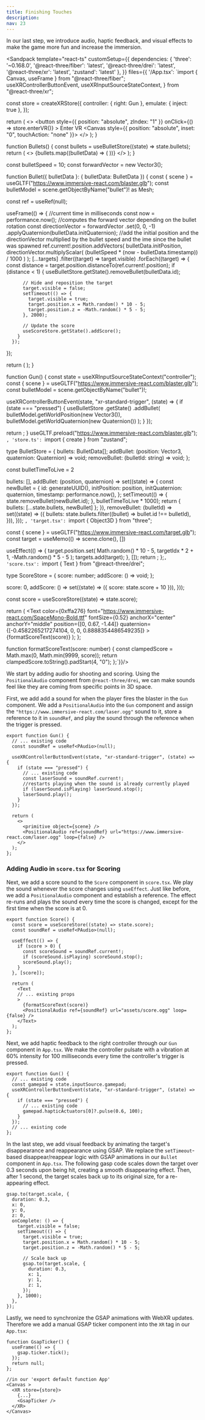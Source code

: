 ```yaml
---
title: Finishing Touches
description: 
nav: 23
---
```


In our last step, we introduce  audio, haptic feedback, and visual effects to make the game more fun and increase the immersion.

<Sandpack
  template="react-ts"
  customSetup={{
    dependencies: {
      'three': '~0.168.0',
      '@react-three/fiber': 'latest',
      '@react-three/drei': 'latest',
      '@react-three/xr': 'latest',
      'zustand': 'latest'
    },
  }}
  files={{
    '/App.tsx': `import { Canvas, useFrame } from "@react-three/fiber";
  useXRControllerButtonEvent,
  useXRInputSourceStateContext,
} from "@react-three/xr";

const store = createXRStore({
  controller: { right: Gun },
  emulate: { inject: true },
});

  return (
    <>
      <button
        style={{ position: "absolute", zIndex: "1" }}
        onClick={() => store.enterVR()}
      >
        Enter VR
      </button>
      <Canvas style={{ position: "absolute", inset: "0", touchAction: "none" }}>
        <XR store={store}>
          <Environment preset="warehouse" />
          <Bullets />
          <Gltf src="https://www.immersive-react.com/spacestation.glb" />
          <Target targetIdx={0} />
          <Target targetIdx={1} />
          <Target targetIdx={2} />
          <Score />
        </XR>
      </Canvas>
    </>
  );
}

function Bullets() {
  const bullets = useBulletStore((state) => state.bullets);
  return (
    <>
      {bullets.map((bulletData) => (
        <Bullet bulletData={bulletData} key={bulletData.id} />
      ))}
    </>
  );
}

const bulletSpeed = 10;
const forwardVector = new Vector3();

function Bullet({ bulletData }: { bulletData: BulletData }) {
  const { scene } = useGLTF("https://www.immersive-react.com/blaster.glb");
  const bulletModel = scene.getObjectByName("bullet")! as Mesh;

  const ref = useRef<Mesh>(null);

  useFrame(() => {
    //current time in milliseconds
    const now = performance.now();
    //computes the forward vector depending on the bullet rotation
    const directionVector = forwardVector
      .set(0, 0, -1)
      .applyQuaternion(bulletData.initQuaternion);
    //add the initial position and the directionVector multiplied by the bullet speed and the ime since the bullet was spawned
    ref.current!.position.addVectors(
      bulletData.initPosition,
      directionVector.multiplyScalar(
        (bulletSpeed * (now - bulletData.timestamp)) / 1000
      )
    );
    [...targets]
      .filter((target) => target.visible)
      .forEach((target) => {
        const distance = target.position.distanceTo(ref.current!.position);
        if (distance < 1) {
          useBulletStore.getState().removeBullet(bulletData.id);

          // Hide and reposition the target
          target.visible = false;
          setTimeout(() => {
            target.visible = true;
            target.position.x = Math.random() * 10 - 5;
            target.position.z = -Math.random() * 5 - 5;
          }, 2000);

          // Update the score
          useScoreStore.getState().addScore();
        }
      });
  });

  return (
    <mesh
      ref={ref}
      geometry={bulletModel.geometry}
      material={bulletModel.material}
      quaternion={bulletData.initQuaternion}
    ></mesh>
  );
}

function Gun() {
  const state = useXRInputSourceStateContext("controller");
  const { scene } = useGLTF("https://www.immersive-react.com/blaster.glb");
  const bulletModel = scene.getObjectByName("bullet")!;

  useXRControllerButtonEvent(state, "xr-standard-trigger", (state) => {
    if (state === "pressed") {
      useBulletStore
        .getState()
        .addBullet(
          bulletModel.getWorldPosition(new Vector3()),
          bulletModel.getWorldQuaternion(new Quaternion())
        );
    }
  });

  return <primitive object={scene} />;
}
useGLTF.preload("https://www.immersive-react.com/blaster.glb");
`, 'store.ts': `import { create } from "zustand";

type BulletStore = {
  bullets: BulletData[];
  addBullet: (position: Vector3, quaternion: Quaternion) => void;
  removeBullet: (bulletId: string) => void;
};

const bulletTimeToLive = 2 

  bullets: [],
  addBullet: (position, quaternion) =>
    set((state) => {
      const newBullet = {
        id: generateUUID(),
        initPosition: position,
        initQuaternion: quaternion,
        timestamp: performance.now(),
      };
      setTimeout(() => {
        state.removeBullet(newBullet.id);
      }, bulletTimeToLive * 1000);
      return { bullets: [...state.bullets, newBullet] };
    }),
  removeBullet: (bulletId) =>
    set((state) => ({
      bullets: state.bullets.filter((bullet) => bullet.id !== bulletId),
    })),
}));
`, 'target.tsx': `import { Object3D } from "three";

  const { scene } = useGLTF("https://www.immersive-react.com/target.glb");
  const target = useMemo(() => scene.clone(), [])

  useEffect(() => {
    target.position.set(
      Math.random() * 10 - 5,
      targetIdx * 2 + 1,
      -Math.random() * 5 - 5
    );
    targets.add(target);
  }, []);
  return <primitive object={target} />;
};`, 'score.tsx': `import { Text } from "@react-three/drei";

type ScoreStore = {
  score: number;
  addScore: () => void;
};

  score: 0,
  addScore: () => set((state) => ({ score: state.score + 10 })),
}));

  const score = useScoreStore((state) => state.score);

  return (
    <Text
      color={0xffa276}
      font="https://www.immersive-react.com/SpaceMono-Bold.ttf"
      fontSize={0.52}
      anchorX="center"
      anchorY="middle"
      position={[0, 0.67, -1.44]}
      quaternion={[-0.4582265217274104, 0, 0, 0.8888354486549235]}
    >
      {formatScoreText(score)}
    </Text>
  );
};

function formatScoreText(score: number) {
  const clampedScore = Math.max(0, Math.min(9999, score));
  return clampedScore.toString().padStart(4, "0");
};`}}/>


We start by adding audio for shooting and scoring.
Using the `PositionalAudio` component from `@react-three/drei`, we can make sounds feel like they are coming from specific points in 3D space.

First, we add add a sound for when the player fires the blaster in the `Gun` component. We add a `PositionalAudio` into the `Gun` component and assign the `"https://www.immersive-react.com/laser.ogg"` sound to it, store a reference to it in `soundRef`, and play the sound through the reference when the trigger is pressed.

```tsx
export function Gun() {
  // ... existing code
  const soundRef = useRef<PAudio>(null);

  useXRControllerButtonEvent(state, "xr-standard-trigger", (state) => {
    if (state === "pressed") {
      // ... existing code
      const laserSound = soundRef.current!;
      //restarts playing when the sound is already currently played
      if (laserSound.isPlaying) laserSound.stop();
      laserSound.play();
    }
  });

  return (
    <>
      <primitive object={scene} />
      <PositionalAudio ref={soundRef} url="https://www.immersive-react.com/laser.ogg" loop={false} />
    </>
  );
};
```

### Adding Audio in `score.tsx` for Scoring

Next, we add a score sound to the `Score` component in `score.tsx`. We play the sound whenever the score changes using `useEffect`. Just like before, we add a `PositionalAudio` component and establish a reference. The effect re-runs and plays the sound every time the score is changed, except for the first time when the score is at 0.

```tsx
export function Score() {
  const score = useScoreStore((state) => state.score);
  const soundRef = useRef<PAudio>(null);

  useEffect(() => {
    if (score > 0) {
      const scoreSound = soundRef.current!;
      if (scoreSound.isPlaying) scoreSound.stop();
      scoreSound.play();
    }
  }, [score]);

  return (
    <Text
    // ... existing props
    >
      {formatScoreText(score)}
      <PositionalAudio ref={soundRef} url="assets/score.ogg" loop={false} />
    </Text>
  );
};
```

Next, we add haptic feedback to the right controller through our `Gun` component in `App.tsx`. We make the controller pulsate with a vibration at 60% intensity for 100 milliseconds every time the controller's trigger is pressed.

```tsx
export function Gun() {
  // ... existing code
  const gamepad = state.inputSource.gamepad;
  useXRControllerButtonEvent(state, "xr-standard-trigger", (state) => {
    if (state === "pressed") {
      // ... existing code
      gamepad.hapticActuators[0]?.pulse(0.6, 100);
    }
  });
  // ... existing code
};
```

In the last step, we add visual feedback by animating the target's disappearance and reappearance using GSAP. We replace the `setTimeout`-based disappear/reappear logic with GSAP animations in our `Bullet` component in `App.tsx`. The following gasp code scales down the target over 0.3 seconds upon being hit, creating a smooth disappearing effect. Then, after 1 second, the target scales back up to its original size, for a re-appearing effect.

```tsx
gsap.to(target.scale, {
  duration: 0.3,
  x: 0,
  y: 0,
  z: 0,
  onComplete: () => {
    target.visible = false;
    setTimeout(() => {
      target.visible = true;
      target.position.x = Math.random() * 10 - 5;
      target.position.z = -Math.random() * 5 - 5;

      // Scale back up
      gsap.to(target.scale, {
        duration: 0.3,
        x: 1,
        y: 1,
        z: 1,
      });
    }, 1000);
  },
});
```

Lastly, we need to synchronize the GSAP animations with WebXR updates. Therefore we add a manual GSAP ticker component into the `XR` tag in our `App.tsx`:

```tsx
function GsapTicker() {
  useFrame(() => {
    gsap.ticker.tick();
  });
  return null;
};

//in our 'export default function App' 
<Canvas >
  <XR store={store}>
    {...}
    <GsapTicker />
  </XR>
</Canvas>
```